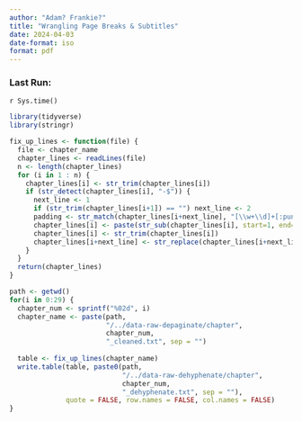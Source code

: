 ```yaml
---
author: "Adam? Frankie?"
title: "Wrangling Page Breaks & Subtitles"
date: 2024-04-03
date-format: iso
format: pdf
---
```


### Last Run:
`r Sys.time()`

```r
library(tidyverse)
library(stringr)
```

```r
fix_up_lines <- function(file) {
  file <- chapter_name
  chapter_lines <- readLines(file) 
  n <- length(chapter_lines)
  for (i in 1 : n) {
    chapter_lines[i] <- str_trim(chapter_lines[i])
    if (str_detect(chapter_lines[i], "-$")) {
      next_line <- 1
      if (str_trim(chapter_lines[i+1]) == "") next_line <- 2
      padding <- str_match(chapter_lines[i+next_line], "[\\w+\\d]+[:punct:]?")
      chapter_lines[i] <- paste(str_sub(chapter_lines[i], start=1, end=-2), padding, sep="")
      chapter_lines[i] <- str_trim(chapter_lines[i])
      chapter_lines[i+next_line] <- str_replace(chapter_lines[i+next_line], fixed(padding), "")
    }
  }
  return(chapter_lines)
}
```

```r
path <- getwd()
for(i in 0:29) {
  chapter_num <- sprintf("%02d", i)
  chapter_name <- paste(path, 
                        "/../data-raw-depaginate/chapter", 
                        chapter_num, 
                        "_cleaned.txt", sep = "")
  
  table <- fix_up_lines(chapter_name)
  write.table(table, paste0(path, 
                            "/../data-raw-dehyphenate/chapter", 
                            chapter_num, 
                            "_dehyphenate.txt", sep = ""), 
              quote = FALSE, row.names = FALSE, col.names = FALSE)
}
```
